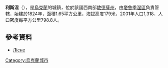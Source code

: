 {{coord|46|28|12|N|29|20|52|E|scale:30000|display=title}}

'''利斯涅'''（{{lang-uk|Лісне}}），是[[烏克蘭|烏克蘭]]的城鎮，位於該國西南部[[敖德薩州|敖德薩州]]，由[[塔魯季涅區|塔魯季涅區]]負責管轄，始建於1824年，面積1.65平方公里，海拔高度179米，2001年人口1,318，人口密度每平方公里798.8人。

==參考資料==
* [http://w1.c1.rada.gov.ua/pls/z7502/A005?rdat1=10.02.2012&rf7571=23242 Лісне]{{dead link|date=2017年11月 |bot=InternetArchiveBot |fix-attempted=yes }}

{{Ukraine-geo-stub}}
[[Category:烏克蘭城市|Category:烏克蘭城市]]